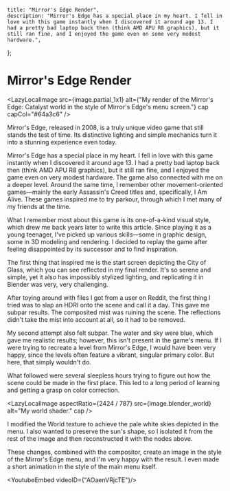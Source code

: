 


    title: "Mirror's Edge Render",
    description: "Mirror's Edge has a special place in my heart. I fell in love with this game instantly when I discovered it around age 13. I had a pretty bad laptop back then (think AMD APU R8 graphics), but it still ran fine, and I enjoyed the game even on some very modest hardware.",
};

# Mirror's Edge Render

<LazyLocalImage
    src={image.partial_1x1}
    alt={"My render of the Mirror's Edge: Catalyst world in the style of Mirror's Edge's menu screen."}
    cap
    capCol="#64a3c6"
/>

Mirror's Edge, released in 2008, is a truly unique video game that still stands the test of time. Its distinctive lighting and simple mechanics turn it into a stunning experience even today.

<LazyLocalImage
    src={image.screenshot2}
    alt="Simple architecture rendered in shades of green only."
    cap
    capCol="#64bd2e"
/>

Mirror's Edge has a special place in my heart. I fell in love with this game instantly when I discovered it around age 13. I had a pretty bad laptop back then (think AMD APU R8 graphics), but it still ran fine, and I enjoyed the game even on very modest hardware. The game also connected with me on a deeper level. Around the same time, I remember other movement-oriented games—mainly the early Assassin's Creed titles and, specifically, I Am Alive. These games inspired me to try parkour, through which I met many of my friends at the time.

<LazyLocalImage
    src={image.screenshot11}
    alt="Mirror's Edge: bright primary colors, their shades, and simple room designs."
    cap
    capCol="#dd9b04"
/>

What I remember most about this game is its one-of-a-kind visual style, which drew me back years later to write this article. Since playing it as a young teenager, I've picked up various skills—some in graphic design, some in 3D modeling and rendering. I decided to replay the game after feeling disappointed by its successor and to find inspiration.

<LazyLocalImage
    src={image.screenshot31}
    alt="Mirror's Edge menu screen. Notice how shadows are blue, not gray."
    cap
/>

The first thing that inspired me is the start screen depicting the City of Glass, which you can see reflected in my final render. It's so serene and simple, yet it also has impossibly stylized lighting, and replicating it in Blender was very, very challenging.

<LazyLocalImage
    src={image.render1}
    alt="My first render."
    cap
/>

After toying around with files I got from a user on Reddit, the first thing I tried was to slap an HDRI onto the scene and call it a day. This gave me subpar results. The composited mist was ruining the scene. The reflections didn't take the mist into account at all, so it had to be removed.

<LazyLocalImage
    src={image.render3}
    alt="My second attempt at a render."
    cap
/>

My second attempt also felt subpar. The water and sky were blue, which gave me realistic results; however, this isn't present in the game's menu. If I were trying to recreate a level from Mirror's Edge, I would have been very happy, since the levels often feature a vibrant, singular primary color. But here, that simply wouldn't do.

<LazyLocalImage
    src={image.blender_comp}
    alt="My stylistic color-correction compositing process."
    cap
/>

What followed were several sleepless hours trying to figure out how the scene could be made in the first place. This led to a long period of learning and getting a grasp on color correction.

<LazyLocalImage
    src={image.blender_hdri}
    alt="HDRI result."
    cap
/>
<LazyLocalImage
    aspectRatio={2424 / 787}
    src={image.blender_world}
    alt="My world shader."
    cap
/>

I modified the World texture to achieve the pale white skies depicted in the menu. I also wanted to preserve the sun's shape, so I isolated it from the rest of the image and then reconstructed it with the nodes above.

<LazyLocalImage
    aspectRatio={1}
    src={image.blender_raw}
    alt="Raw render."
    cap
/>

<LazyLocalImage
    aspectRatio={1}
    src={image.blender_final}
    alt="Processed render."
    cap
/>

These changes, combined with the compositor, create an image in the style of the Mirror's Edge menu, and I'm very happy with the result. I even made a short animation in the style of the main menu itself.

<YoutubeEmbed videoID={"AOaenVRjcTE"}/>
